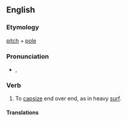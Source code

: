 ==English==
===Etymology===
[[pitch]] + [[pole]]

===Pronunciation===
* {{a|US}} {{IPA|/ˈpɪtʃpoʊl/}}, {{SAMPA|/"pItSpoUl/}}

===Verb===
{{en-verb|pitchpol|ing}}

# {{context|of a boat}} To [[capsize]] end over end, as in heavy [[surf]].
{{rfex}}

====Translations====
{{trans-top|capsize end over end}}
{{trans-mid}}
{{trans-bottom}}